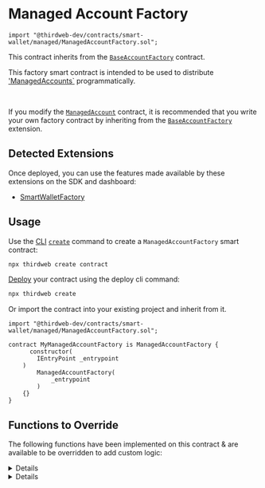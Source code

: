 
# Managed Account Factory

```text
import "@thirdweb-dev/contracts/smart-wallet/managed/ManagedAccountFactory.sol";
```

This contract inherits from the [`BaseAccountFactory`](/solidity/extensions/base-account-factory) contract.

This factory smart contract is intended to be used to distribute ['ManagedAccounts`](/solidity/base-contracts/managed-account) programmatically.

<GithubButtonLink
  href="https://github.com/thirdweb-dev/contracts/blob/main/contracts/prebuilts/account/managed/ManagedAccountFactory.sol"
/>

<br />

<Callout title="Modified Contract" variant="info">

If you modify the [`ManagedAccount`](/solidity/base-contracts/managed-account) contract, it is recommended that you write your own
factory contract by inheriting from the [`BaseAccountFactory`](/solidity/extensions/base-account-factory) extension.

</Callout>

## Detected Extensions

Once deployed, you can use the features made available by these extensions on the SDK and dashboard:

- [SmartWalletFactory](/solidity/extensions/base-account-factory)

## Usage

Use the [CLI](/cli) [`create`](/cli/create) command to create a `ManagedAccountFactory` smart contract:

```bash
npx thirdweb create contract
```

[Deploy](/deploy) your contract using the deploy cli command:

```bash
npx thirdweb create
```

Or import the contract into your existing project and inherit from it.

```text
import "@thirdweb-dev/contracts/smart-wallet/managed/ManagedAccountFactory.sol";

contract MyManagedAccountFactory is ManagedAccountFactory {
	  constructor(
        IEntryPoint _entrypoint
    )
        ManagedAccountFactory(
            _entrypoint
        )
    {}
}
```

## Functions to Override

The following functions have been implemented on this contract & are available to be overridden to add custom logic:

<Details id="_initializeAccount" summary="_initializeAccount">

Called in `createAccount`. Initializes the account contract created in `createAccount`.

```text
function _initializeAccount(
    address _account,
    address _admin,
    bytes calldata _data
) internal override {
    ManagedAccount(payable(_account)).initialize(_admin, _data);
}
```

#### \_account

The address of the smart account smart contract to initialize.

#### \_admin

The address to be set as default admin role for the contract. Must be of type `address`.

#### \_data

If extra storage variables are required in your account contract, abi encode the variables,
pass them to this function as the `bytes` argument.

For example:

```text

function initializeAccount(
    address _admin,
    bytes calldata _data
) public override initializer {
    ManagedAccount.initialize(_admin, _data);
}
```
</Details>

<Details id="_canSetExtension" summary="_canSetExtension">

Returns whether an extension can be set in the given execution context.

```text
function _canSetExtension() internal view virtual override returns (bool) {
    return hasRole(DEFAULT_ADMIN_ROLE, msg.sender);
}
```
</Details>
